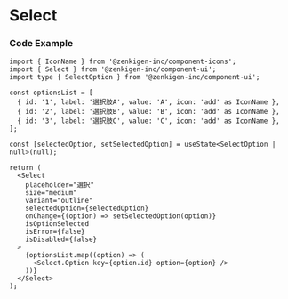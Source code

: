 
<Meta title="Select" of={SelectStories} />

# Select

<Canvas />

<Controls of={Component} />

### Code Example

```tsx
import { IconName } from '@zenkigen-inc/component-icons';
import { Select } from '@zenkigen-inc/component-ui';
import type { SelectOption } from '@zenkigen-inc/component-ui';

const optionsList = [
  { id: '1', label: '選択肢A', value: 'A', icon: 'add' as IconName },
  { id: '2', label: '選択肢B', value: 'B', icon: 'add' as IconName },
  { id: '3', label: '選択肢C', value: 'C', icon: 'add' as IconName },
];

const [selectedOption, setSelectedOption] = useState<SelectOption | null>(null);

return (
  <Select
    placeholder="選択"
    size="medium"
    variant="outline"
    selectedOption={selectedOption}
    onChange={(option) => setSelectedOption(option)}
    isOptionSelected
    isError={false}
    isDisabled={false}
  >
    {optionsList.map((option) => (
      <Select.Option key={option.id} option={option} />
    ))}
  </Select>
);
```
